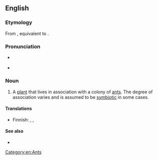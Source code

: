 ==English==
{{wikipedia}}

===Etymology===
From {{uder|en|de|Myrmekophyt}}, equivalent to {{confix|en|myrmeco|phyte|t1=ant|t2=plant}}.

===Pronunciation===
* {{a|RP}} {{IPA|en|/məːˈmɛkəfʌɪt/}}
* {{a|US}} {{IPA|en|/ˈməɹməkoʊˌfaɪt/}}

===Noun===
{{en-noun}}

# A [[plant]] that lives in association with a colony of [[ant]]s. The degree of association varies and is assumed to be [[symbiotic]] in some cases.

====Translations====
{{trans-top|plant that lives in association with a colony of ants}}
* Finnish: {{t|fi|muurahaissuosija}}, {{t|fi|muurahaiskasvi}}, {{t|fi|myrmekofyytti}}
{{trans-mid}}
{{trans-bottom}}

====See also====
* {{l|en|myrmecophile}}

[[Category:en:Ants]]